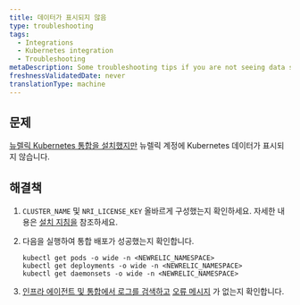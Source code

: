 ```yaml
---
title: 데이터가 표시되지 않음
type: troubleshooting
tags:
  - Integrations
  - Kubernetes integration
  - Troubleshooting
metaDescription: Some troubleshooting tips if you are not seeing data show up for your New Relic Kubernetes integration.
freshnessValidatedDate: never
translationType: machine
---
```


## 문제

[뉴렐릭 Kubernetes 통합을 설치했지만](/install/kubernetes/) 뉴렐릭 계정에 Kubernetes 데이터가 표시되지 않습니다.

## 해결책

1. `CLUSTER_NAME` 및 `NRI_LICENSE_KEY` 올바르게 구성했는지 확인하세요. 자세한 내용은 [설치 지침을](/docs/integrations/host-integrations/host-integrations-list/kubernetes-monitoring-integration#install) 참조하세요.

2. 다음을 실행하여 통합 배포가 성공했는지 확인합니다.

   ```
   kubectl get pods -o wide -n <NEWRELIC_NAMESPACE>
   kubectl get deployments -o wide -n <NEWRELIC_NAMESPACE>
   kubectl get daemonsets -o wide -n <NEWRELIC_NAMESPACE>
   ```

3. [인프라 에이전트 및 통합에서 로그를 검색하고](/docs/integrations/kubernetes-integration/troubleshooting/get-logs-version) [오류 메시지](/docs/integrations/host-integrations/troubleshooting/kubernetes-integration-troubleshooting-error-messages) 가 없는지 확인합니다.
